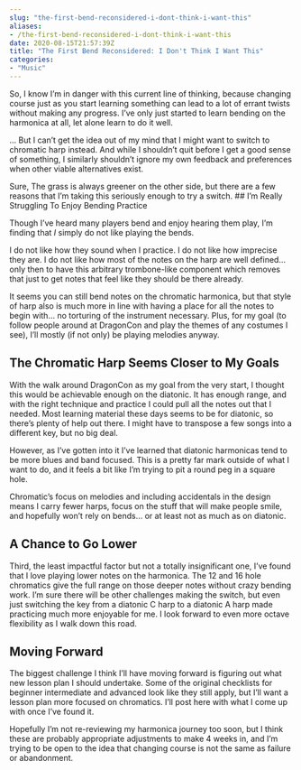 ```yaml
---
slug: "the-first-bend-reconsidered-i-dont-think-i-want-this"
aliases: 
- /the-first-bend-reconsidered-i-dont-think-i-want-this
date: 2020-08-15T21:57:39Z
title: "The First Bend Reconsidered: I Don't Think I Want This"
categories:
- "Music"
---
```


So, I know I'm in danger with this current line of thinking, because changing course just as you start learning something can lead to a lot of errant twists without making any progress. I've only just started to learn bending on the harmonica at all, let alone learn to do it well. 

... But I can't get the idea out of my mind that I might want to switch to chromatic harp instead. And while I shouldn't quit before I get a good sense of something, I similarly shouldn't ignore my own feedback and preferences when other viable alternatives exist.

Sure, The grass is always greener on the other side, but there are a few reasons that I'm taking this seriously enough to try a switch.
<!--more-->
## I'm Really Struggling To Enjoy Bending Practice

Though I've heard many players bend and enjoy hearing them play, I'm finding that _I_ simply do not like playing the bends. 

I do not like how they sound when I practice. I do not like how imprecise they are. I do not like how most of the notes on the harp are well defined... only then to have this arbitrary trombone-like component which removes that just to get notes that feel like they should be there already. 

It seems you can still bend notes on the chromatic harmonica, but that style of harp also is much more in line with having a place for all the notes to begin with... no torturing of the instrument necessary. Plus, for my goal (to follow people around at DragonCon and play the themes of any costumes I see), I'll mostly (if not only) be playing melodies anyway.

## The Chromatic Harp Seems Closer to My Goals

With the walk around DragonCon as my goal from the very start, I thought this would be achievable enough on the diatonic. It has enough range, and with the right technique and practice I could pull all the notes out that I needed. Most learning material these days seems to be for diatonic, so there's plenty of help out there. I might have to transpose a few songs into a different key, but no big deal.

However, as I've gotten into it I've learned that diatonic harmonicas tend to be more blues and band focused. This is a pretty far mark outside of what I want to do, and it feels a bit like I'm trying to pit a round peg in a square hole. 

Chromatic's focus on melodies and including accidentals in the design means I carry fewer harps, focus on the stuff that will make people smile, and hopefully won't rely on bends... or at least not as much as on diatonic.

## A Chance to Go Lower

Third, the least impactful factor but not a totally insignificant one, I've found that I love playing lower notes on the harmonica. The 12 and 16 hole chromatics give the full range on those deeper notes without crazy bending work. I'm sure there will be other challenges making the switch, but even just switching the key from a diatonic C harp to a diatonic A harp made practicing much more enjoyable for me. I look forward to even more octave flexibility as I walk down this road.

## Moving Forward

The biggest challenge I think I'll have moving forward is figuring out what new lesson plan I should undertake. Some of the original checklists for beginner intermediate and advanced look like they still apply, but I'll want a lesson plan more focused on chromatics. I'll post here with what I come up with once I've found it.

Hopefully I'm not re-reviewing my harmonica journey too soon, but I think these are probably appropriate adjustments to make 4 weeks in, and I'm trying to be open to the idea that changing course is not the same as failure or abandonment.